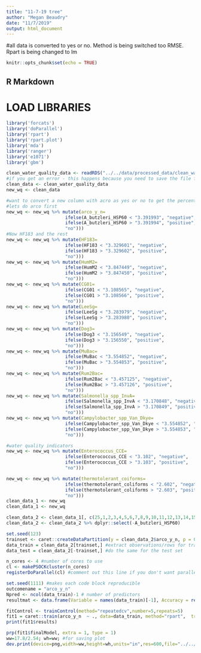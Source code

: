 ```yaml
---
title: "11-7-19 tree"
author: "Megan Beaudry"
date: "11/7/2019"
output: html_document
---
```

#all data is converted to yes or no. Method is being switched too RMSE. Rpart is being changed to lm 
```r
knitr::opts_chunk$set(echo = TRUE)
```


## R Markdown

# LOAD LIBRARIES
```r
library('forcats')
library('doParallel')
library('rpart')
library('rpart.plot')
library('mda')
library('ranger')
library('e1071')
library('gbm')
```


```r
clean_water_quality_data <- readRDS("../../data/processed_data/clean_water_quality_data.rds")
#if you get an error - this happens because you need to save the file first cause it refers to a relative path 
clean_data <- clean_water_quality_data
new_wq <- clean_data
```


```r
#want to convert a new column with acro as yes or no to get the percent of the samples positive 
#lets do arco first
new_wq <- new_wq %>% mutate(arco_y_n= 
                      ifelse(A_butzleri_HSP60 < "3.391993", "negative",
                      ifelse(A_butzleri_HSP60 > "3.391994", "positive",
                      "no")))
#Now HF183 and the rest
new_wq <- new_wq %>% mutate(HF183= 
                      ifelse(HF183 < "3.329601", "negative",
                      ifelse(HF183 > "3.329602", "positive",
                      "no")))
new_wq <- new_wq %>% mutate(HumM2= 
                      ifelse(HumM2 < "3.847449", "negative",
                      ifelse(HumM2 > "3.847450", "positive",
                      "no")))
new_wq <- new_wq %>% mutate(CG01= 
                      ifelse(CG01 < "3.108565", "negative",
                      ifelse(CG01 > "3.108566", "positive",
                      "no")))
new_wq <- new_wq %>% mutate(LeeSg= 
                      ifelse(LeeSg < "3.283979", "negative",
                      ifelse(LeeSg > "3.283980", "positive",
                      "no")))
new_wq <- new_wq %>% mutate(Dog3= 
                      ifelse(Dog3 < "3.156549", "negative",
                      ifelse(Dog3 > "3.156550", "positive",
                      "no")))
new_wq <- new_wq %>% mutate(MuBac= 
                      ifelse(MuBac < "3.554852", "negative",
                      ifelse(MuBac > "3.554853", "positive",
                      "no")))
new_wq <- new_wq %>% mutate(Rum2Bac= 
                      ifelse(Rum2Bac < "3.457125", "negative",
                      ifelse(Rum2Bac > "3.457126", "positive",
                      "no")))
new_wq <- new_wq %>% mutate(Salmonella_spp_InvA= 
                      ifelse(Salmonella_spp_InvA < "3.170848", "negative",
                      ifelse(Salmonella_spp_InvA > "3.170849", "positive",
                      "no")))
new_wq <- new_wq %>% mutate(Campylobacter_spp_Van_Dkye= 
                      ifelse(Campylobacter_spp_Van_Dkye < "3.554852", "negative",
                      ifelse(Campylobacter_spp_Van_Dkye > "3.554853", "positive",
                      "no")))

#water quality indicators
new_wq <- new_wq %>% mutate(Enterococcus_CCE= 
                      ifelse(Enterococcus_CCE < "3.102", "negative",
                      ifelse(Enterococcus_CCE > "3.103", "positive",
                      "no")))

new_wq <- new_wq %>% mutate(thermotolerant_coiforms= 
                      ifelse(thermotolerant_coliforms < "2.602", "negative",
                      ifelse(thermotolerant_coliforms > "2.603", "positive",
                      "no")))
clean_data_1 <- new_wq
clean_data_1 <- new_wq
```



```r
clean_data_2 <- clean_data_1[, c(25,1,2,3,4,5,6,7,8,9,10,11,12,13,14,15,16,17,18,19,20,21,22,23,24)]
clean_data_2 <- clean_data_2 %>% dplyr::select(-A_butzleri_HSP60)
```


```r
set.seed(123)
trainset <- caret::createDataPartition(y = clean_data_2$arco_y_n, p = 0.7, list = FALSE)
data_train = clean_data_2[trainset,] #extract observations/rows for training, assign to new variable
data_test = clean_data_2[-trainset,] #do the same for the test set
```



```r
n_cores <- 4 #number of cores to use
cl <- makePSOCKcluster(n_cores)
registerDoParallel(cl) #comment out this line if you don't want parallel computing
```


```r
set.seed(1111) #makes each code block reproducible
outcomename = "arco_y_n"
Npred <- ncol(data_train)-1 # number of predictors
resultmat <- data.frame(Variable = names(data_train)[-1], Accuracy = rep(0,Npred)) #store performance for each variable
```

```r
fitControl <- trainControl(method="repeatedcv",number=5,repeats=5) 
fit1 = caret::train(arco_y_n  ~ ., data=data_train, method="rpart",  trControl = fitControl, na.action = na.pass, tuneLength = 10) 
print(fit1$results)
```


```r
prp(fit1$finalModel, extra = 1, type = 1)
ww=17.8/2.54; wh=ww; #for saving plot
dev.print(device=png,width=ww,height=wh,units="in",res=600,file="../../results/rparttreearco.png") 
```




